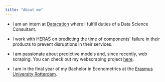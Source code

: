 ```yaml
---
title: "About me"
---
```



- I am an intern at [Datacation](https://www.datacation.nl/en/) where I fulfill duties of a Data Science Consultant.

- I work with [HERAS](https://export.heras.com/) on predicting the time of components' failure in their products to prevent disruptions in their services.

- I am passionate about predictive models and, since recently, web scraping. You can check out my webscraping project [here](https://adamwadolowski.github.io/spotify-playlists-EDA/).

- I am in the final year of my Bachelor in Econometrics at the [Erasmus University Rotterdam](https://www.eur.nl/en). 
